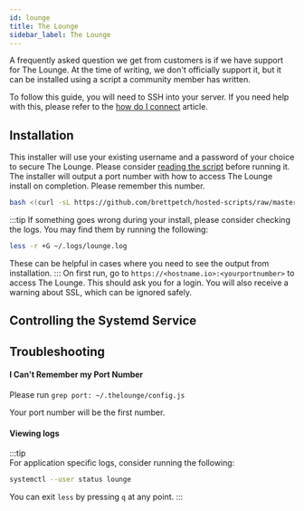 ```yaml
---
id: lounge
title: The Lounge
sidebar_label: The Lounge
---
```


A frequently asked question we get from customers is if we have support for The Lounge. At the time of writing, we don't officially support it, but it can be installed using a script a community member has written.

To follow this guide, you will need to SSH into your server. If you need help with this, please refer to the [how do I connect](../getting-started/how-do-i-connect.md) article.


<Community />

## Installation

This installer will use your existing username and a password of your choice to secure The Lounge. Please consider [reading the script](https://github.com/brettpetch/hosted-scripts/raw/master/lounge.sh) before running it. The installer will output a port number with how to access The Lounge install on completion. Please remember this number.

```bash
bash <(curl -sL https://github.com/brettpetch/hosted-scripts/raw/master/lounge.sh)
```

:::tip
If something goes wrong during your install, please consider checking the logs. You may find them by running the following:

```bash
less -r +G ~/.logs/lounge.log
```

These can be helpful in cases where you need to see the output from installation.
:::
On first run, go to `https://<hostname.io>:<yourportnumber>` to access The Lounge. This should ask you for a login. You will also receive a warning about SSL, which can be ignored safely.

## Controlling the Systemd Service


<UserSystemd service="lounge" />

## Troubleshooting

#### I Can't Remember my Port Number

Please run `grep port: ~/.thelounge/config.js`

Your port number will be the first number.

#### Viewing logs

:::tip  
For application specific logs, consider running the following:

```bash
systemctl --user status lounge
```

You can exit `less` by pressing `q` at any point.
:::
